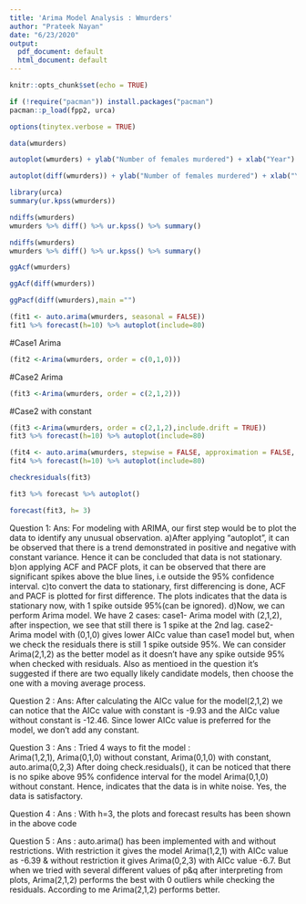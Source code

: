 ---
title: 'Arima Model Analysis : Wmurders'
author: "Prateek Nayan"
date: "6/23/2020"
output:
  pdf_document: default
  html_document: default
---

```{r setup, include=FALSE}
knitr::opts_chunk$set(echo = TRUE)
```

```{r}
if (!require("pacman")) install.packages("pacman")
pacman::p_load(fpp2, urca)
```

```{r, include=FALSE}
options(tinytex.verbose = TRUE)
```

```{r loading data set}

data(wmurders)

```

```{r}
autoplot(wmurders) + ylab("Number of females murdered") + xlab("Year") + ggtitle("Annual female murder rate")
```

```{r}
autoplot(diff(wmurders)) + ylab("Number of females murdered") + xlab("Year") + ggtitle("Annual female murder rate")
```

```{r KPSS test}

library(urca)
summary(ur.kpss(wmurders))

```

```{r ndiff1}

ndiffs(wmurders)
wmurders %>% diff() %>% ur.kpss() %>% summary()

```

```{r ndiff2}

ndiffs(wmurders)
wmurders %>% diff() %>% ur.kpss() %>% summary()

```

```{r ACF plot}

ggAcf(wmurders)

```

```{r diff ACF plot}

ggAcf(diff(wmurders))

```

```{r checking PACF}

ggPacf(diff(wmurders),main ="")

```

```{r auto.arima}

(fit1 <- auto.arima(wmurders, seasonal = FALSE))
fit1 %>% forecast(h=10) %>% autoplot(include=80)

```

#Case1 Arima
```{r Arima1}

(fit2 <-Arima(wmurders, order = c(0,1,0))) 

```

#Case2 Arima
```{r Arima2a}

(fit3 <-Arima(wmurders, order = c(2,1,2))) 

```
#Case2 with constant
```{r Arima2b}


(fit3 <-Arima(wmurders, order = c(2,1,2),include.drift = TRUE))
fit3 %>% forecast(h=10) %>% autoplot(include=80)


```


```{r auto.arima restrictions}

(fit4 <- auto.arima(wmurders, stepwise = FALSE, approximation = FALSE, seasonal = FALSE))
fit4 %>% forecast(h=10) %>% autoplot(include=80)

```

```{r residual check}

checkresiduals(fit3)

```

```{r forecast1}

fit3 %>% forecast %>% autoplot()

```

```{r forecast2}

forecast(fit3, h= 3)

```

Question 1:
Ans: For modeling with ARIMA, our first step would be to plot the data to identify any unusual observation. 
a)After applying "autoplot", it can be observed that there is a trend demonstrated in positive and negative with constant variance. Hence it can be concluded that data is not stationary.
b)on applying ACF and PACF plots, it can be observed that there are significant spikes above the blue lines, i.e outside the 95% confidence interval.
c)to convert the data to stationary, first differencing is done, ACF and PACF is plotted for first difference. The plots indicates that the data is stationary now, with 1 spike outside 95%(can be ignored).
d)Now, we can perform Arima model. We have 2 cases:
case1- Arima model with (2,1,2), after inspection, we see that still there is 1 spike at the 2nd lag. 
case2- Arima model with (0,1,0) gives lower AICc value than case1 model but, when we check the residuals there is still 1 spike outside 95%. 
We can consider Arima(2,1,2) as the better model as it doesn't have any spike outside 95% when checked with residuals.
Also as mentioed in the question it's suggested if there are two equally likely candidate models, then choose the one with a moving average process. 

Question 2 :
Ans: After calculating the AICc value for the model(2,1,2) we can notice that the AICc value with constant is -9.93 and the AICc value without constant is -12.46. Since lower AICc value is preferred for the model, we don't add any constant.

Question 3 :
Ans : Tried 4 ways to fit the model :  
Arima(1,2,1), Arima(0,1,0) without constant, Arima(0,1,0) with constant, auto.arima(0,2,3) 
After doing check.residuals(), it can be noticed that there is no spike above 95% confidence interval for the model Arima(0,1,0) without constant. Hence, indicates that the data is in white noise. Yes, the data is satisfactory.

Question 4 :
Ans : With h=3, the plots and forecast results has been shown in the above code

Question 5 :
Ans : auto.arima() has been implemented with and without restrictions. 
With restriction it gives the model Arima(1,2,1) with AICc value as -6.39 & without restriction it gives Arima(0,2,3) with AICc value -6.7. 
But when we tried with several different values of p&q after interpreting from plots, Arima(2,1,2) performs the best with 0 outliers while checking the residuals. According to me Arima(2,1,2) performs better.




















